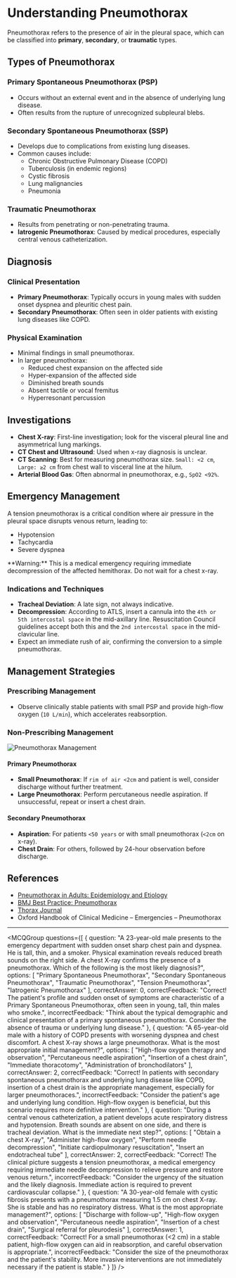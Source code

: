 
# Understanding Pneumothorax

Pneumothorax refers to the presence of air in the pleural space, which can be classified into **primary**, **secondary**, or **traumatic** types.

## Types of Pneumothorax

### Primary Spontaneous Pneumothorax (PSP)

- Occurs without an external event and in the absence of underlying lung disease.
- Often results from the rupture of unrecognized subpleural blebs.

### Secondary Spontaneous Pneumothorax (SSP)

- Develops due to complications from existing lung diseases.
- Common causes include:
  - Chronic Obstructive Pulmonary Disease (COPD)
  - Tuberculosis (in endemic regions)
  - Cystic fibrosis
  - Lung malignancies
  - Pneumonia

### Traumatic Pneumothorax

- Results from penetrating or non-penetrating trauma.
- **Iatrogenic Pneumothorax**: Caused by medical procedures, especially central venous catheterization.

## Diagnosis

### Clinical Presentation

- **Primary Pneumothorax**: Typically occurs in young males with sudden onset dyspnea and pleuritic chest pain.
- **Secondary Pneumothorax**: Often seen in older patients with existing lung diseases like COPD.

### Physical Examination

- Minimal findings in small pneumothorax.
- In larger pneumothorax:
  - Reduced chest expansion on the affected side
  - Hyper-expansion of the affected side
  - Diminished breath sounds
  - Absent tactile or vocal fremitus
  - Hyperresonant percussion

## Investigations

- **Chest X-ray**: First-line investigation; look for the visceral pleural line and asymmetrical lung markings.
- **CT Chest and Ultrasound**: Used when x-ray diagnosis is unclear.
- **CT Scanning**: Best for measuring pneumothorax size. `Small: <2 cm`, `Large: ≥2 cm` from chest wall to visceral line at the hilum.
- **Arterial Blood Gas**: Often abnormal in pneumothorax, e.g., `SpO2 <92%`.

## Emergency Management

A tension pneumothorax is a critical condition where air pressure in the pleural space disrupts venous return, leading to:

- Hypotension
- Tachycardia
- Severe dyspnea

<Callout emoji="⚠️">
**Warning:** This is a medical emergency requiring immediate decompression of the affected hemithorax. Do not wait for a chest x-ray.
</Callout>

### Indications and Techniques

- **Tracheal Deviation**: A late sign, not always indicative.
- **Decompression**: According to ATLS, insert a cannula into the `4th or 5th intercostal space` in the mid-axillary line. Resuscitation Council guidelines accept both this and the `2nd intercostal space` in the mid-clavicular line.
- Expect an immediate rush of air, confirming the conversion to a simple pneumothorax.

## Management Strategies

### Prescribing Management

- Observe clinically stable patients with small PSP and provide high-flow oxygen (`10 L/min`), which accelerates reabsorption.

### Non-Prescribing Management

![Pneumothorax Management](https://medibuddy.co.uk/wp-content/uploads/2024/04/Pneumothorax-2023-214x300.gif)

#### Primary Pneumothorax

- **Small Pneumothorax**: If `rim of air <2cm` and patient is well, consider discharge without further treatment.
- **Large Pneumothorax**: Perform percutaneous needle aspiration. If unsuccessful, repeat or insert a chest drain.

#### Secondary Pneumothorax

- **Aspiration**: For patients `<50 years` or with small pneumothorax (`<2cm` on x-ray).
- **Chest Drain**: For others, followed by 24-hour observation before discharge.

## References

- [Pneumothorax in Adults: Epidemiology and Etiology](https://www.uptodate.com/contents/pneumothorax-in-adults-epidemiology-and-etiology)
- [BMJ Best Practice: Pneumothorax](https://bestpractice.bmj.com/topics/en-gb/504)
- [Thorax Journal](https://thorax.bmj.com/content/78/11/1143)
- Oxford Handbook of Clinical Medicine – Emergencies – Pneumothorax

---

<MCQGroup questions={[
  {
    question: "A 23-year-old male presents to the emergency department with sudden onset sharp chest pain and dyspnea. He is tall, thin, and a smoker. Physical examination reveals reduced breath sounds on the right side. A chest X-ray confirms the presence of a pneumothorax. Which of the following is the most likely diagnosis?",
    options: [
      "Primary Spontaneous Pneumothorax",
      "Secondary Spontaneous Pneumothorax",
      "Traumatic Pneumothorax",
      "Tension Pneumothorax",
      "Iatrogenic Pneumothorax"
    ],
    correctAnswer: 0,
    correctFeedback: "Correct! The patient's profile and sudden onset of symptoms are characteristic of a Primary Spontaneous Pneumothorax, often seen in young, tall, thin males who smoke.",
    incorrectFeedback: "Think about the typical demographic and clinical presentation of a primary spontaneous pneumothorax. Consider the absence of trauma or underlying lung disease."
  },
  {
    question: "A 65-year-old male with a history of COPD presents with worsening dyspnea and chest discomfort. A chest X-ray shows a large pneumothorax. What is the most appropriate initial management?",
    options: [
      "High-flow oxygen therapy and observation",
      "Percutaneous needle aspiration",
      "Insertion of a chest drain",
      "Immediate thoracotomy",
      "Administration of bronchodilators"
    ],
    correctAnswer: 2,
    correctFeedback: "Correct! In patients with secondary spontaneous pneumothorax and underlying lung disease like COPD, insertion of a chest drain is the appropriate management, especially for larger pneumothoraces.",
    incorrectFeedback: "Consider the patient's age and underlying lung condition. High-flow oxygen is beneficial, but this scenario requires more definitive intervention."
  },
  {
    question: "During a central venous catheterization, a patient develops acute respiratory distress and hypotension. Breath sounds are absent on one side, and there is tracheal deviation. What is the immediate next step?",
    options: [
      "Obtain a chest X-ray",
      "Administer high-flow oxygen",
      "Perform needle decompression",
      "Initiate cardiopulmonary resuscitation",
      "Insert an endotracheal tube"
    ],
    correctAnswer: 2,
    correctFeedback: "Correct! The clinical picture suggests a tension pneumothorax, a medical emergency requiring immediate needle decompression to relieve pressure and restore venous return.",
    incorrectFeedback: "Consider the urgency of the situation and the likely diagnosis. Immediate action is required to prevent cardiovascular collapse."
  },
  {
    question: "A 30-year-old female with cystic fibrosis presents with a pneumothorax measuring 1.5 cm on chest X-ray. She is stable and has no respiratory distress. What is the most appropriate management?",
    options: [
      "Discharge with follow-up",
      "High-flow oxygen and observation",
      "Percutaneous needle aspiration",
      "Insertion of a chest drain",
      "Surgical referral for pleurodesis"
    ],
    correctAnswer: 1,
    correctFeedback: "Correct! For a small pneumothorax (<2 cm) in a stable patient, high-flow oxygen can aid in reabsorption, and careful observation is appropriate.",
    incorrectFeedback: "Consider the size of the pneumothorax and the patient's stability. More invasive interventions are not immediately necessary if the patient is stable."
  }
]} />